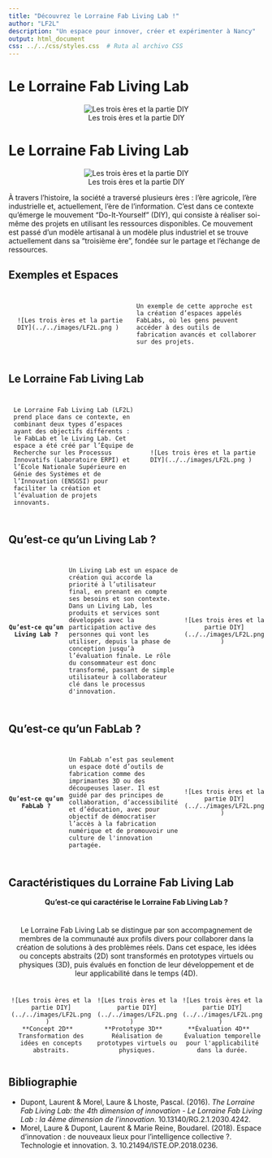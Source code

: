 ```yaml
---
title: "Découvrez le Lorraine Fab Living Lab !"
author: "LF2L"
description: "Un espace pour innover, créer et expérimenter à Nancy"
output: html_document
css: ../../css/styles.css  # Ruta al archivo CSS
---
```



# Le Lorraine Fab Living Lab

<div style="flex: 1; text-align: center;"> 

![Les trois ères et la partie DIY](../../images/LF2L.png ) 

</div> 



# Le Lorraine Fab Living Lab

<div style="text-align: center;">
  ![Les trois ères et la partie DIY](../../images/LF2L.png ) 
</div>

À travers l’histoire, la société a traversé plusieurs ères : l’ère agricole, l’ère industrielle et, actuellement, l’ère de l’information. C’est dans ce contexte qu’émerge le mouvement "Do-It-Yourself" (DIY), qui consiste à réaliser soi-même des projets en utilisant les ressources disponibles. Ce mouvement est passé d’un modèle artisanal à un modèle plus industriel et se trouve actuellement dans sa "troisième ère", fondée sur le partage et l’échange de ressources. 

## Exemples et Espaces

<div style="display: flex; align-items: center;">
  <div style="flex: 1; text-align: center;">
    ![Les trois ères et la partie DIY](../../images/LF2L.png ) 
  </div>
  <div style="flex: 1; padding: 10px;">
    Un exemple de cette approche est la création d’espaces appelés FabLabs, où les gens peuvent accéder à des outils de fabrication avancés et collaborer sur des projets.
  </div>
</div>

## Le Lorraine Fab Living Lab

<div style="display: flex; align-items: center;">
  <div style="flex: 1; padding: 10px;">
    Le Lorraine Fab Living Lab (LF2L) prend place dans ce contexte, en combinant deux types d’espaces ayant des objectifs différents : le FabLab et le Living Lab. Cet espace a été créé par l’Équipe de Recherche sur les Processus Innovatifs (Laboratoire ERPI) et l’École Nationale Supérieure en Génie des Systèmes et de l’Innovation (ENSGSI) pour faciliter la création et l’évaluation de projets innovants.
  </div>
  <div style="flex: 1; text-align: center;">
    ![Les trois ères et la partie DIY](../../images/LF2L.png ) 
  </div>
</div>

## Qu’est-ce qu’un Living Lab ?

<div style="display: flex; align-items: center;">
  <div style="flex: 1; font-weight: bold; text-align: center;">
    Qu’est-ce qu’un Living Lab ?
  </div>
  <div style="flex: 2; padding: 10px;">
    Un Living Lab est un espace de création qui accorde la priorité à l’utilisateur final, en prenant en compte ses besoins et son contexte. Dans un Living Lab, les produits et services sont développés avec la participation active des personnes qui vont les utiliser, depuis la phase de conception jusqu’à l’évaluation finale. Le rôle du consommateur est donc transformé, passant de simple utilisateur à collaborateur clé dans le processus d'innovation.
  </div>
  <div style="flex: 1; text-align: center;">
    ![Les trois ères et la partie DIY](../../images/LF2L.png ) 
  </div>
</div>

## Qu’est-ce qu’un FabLab ?

<div style="display: flex; align-items: center;">
  <div style="flex: 1; font-weight: bold; text-align: center;">
    Qu’est-ce qu’un FabLab ?
  </div>
  <div style="flex: 2; padding: 10px;">
    Un FabLab n’est pas seulement un espace doté d’outils de fabrication comme des imprimantes 3D ou des découpeuses laser. Il est guidé par des principes de collaboration, d’accessibilité et d’éducation, avec pour objectif de démocratiser l’accès à la fabrication numérique et de promouvoir une culture de l'innovation partagée.
  </div>
  <div style="flex: 1; text-align: center;">
    ![Les trois ères et la partie DIY](../../images/LF2L.png ) 
  </div>
</div>

## Caractéristiques du Lorraine Fab Living Lab

<div style="text-align:center; font-weight: bold;">
  Qu’est-ce qui caractérise le Lorraine Fab Living Lab ?
</div>

<div style="text-align:center; padding: 10px;">
  Le Lorraine Fab Living Lab se distingue par son accompagnement de membres de la communauté aux profils divers pour collaborer dans la création de solutions à des problèmes réels. Dans cet espace, les idées ou concepts abstraits (2D) sont transformés en prototypes virtuels ou physiques (3D), puis évalués en fonction de leur développement et de leur applicabilité dans le temps (4D).
</div>

<div style="display: flex; justify-content: space-around;">
  <div style="text-align: center;">
    ![Les trois ères et la partie DIY](../../images/LF2L.png )  
    **Concept 2D**  
    Transformation des idées en concepts abstraits.
  </div>
  <div style="text-align: center;">
    ![Les trois ères et la partie DIY](../../images/LF2L.png )   
    **Prototype 3D**  
    Réalisation de prototypes virtuels ou physiques.
  </div>
  <div style="text-align: center;">
    ![Les trois ères et la partie DIY](../../images/LF2L.png ) 
    **Évaluation 4D**  
    Évaluation temporelle pour l'applicabilité dans la durée.
  </div>
</div>

## Bibliographie

- Dupont, Laurent & Morel, Laure & Lhoste, Pascal. (2016). *The Lorraine Fab Living Lab: the 4th dimension of innovation - Le Lorraine Fab Living Lab : la 4ème dimension de l’innovation*. 10.13140/RG.2.1.2030.4242.
- Morel, Laure & Dupont, Laurent & Marie Reine, Boudarel. (2018). Espace d’innovation : de nouveaux lieux pour l’intelligence collective ?. Technologie et innovation. 3. 10.21494/ISTE.OP.2018.0236.
